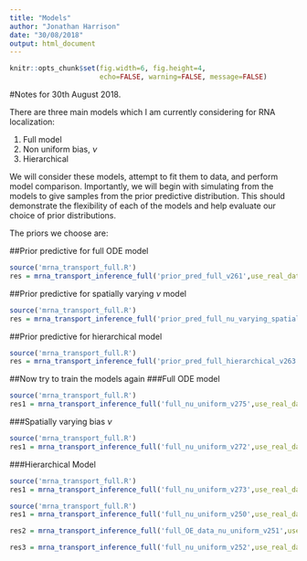 ```yaml
---
title: "Models"
author: "Jonathan Harrison"
date: "30/08/2018"
output: html_document
---
```


```r
knitr::opts_chunk$set(fig.width=6, fig.height=4,
                      echo=FALSE, warning=FALSE, message=FALSE)
```

#Notes for 30th August 2018. 

There are three main models which I am currently considering for RNA localization:

1. Full model
2. Non uniform bias, $\nu$
3. Hierarchical

We will consider these models, attempt to fit them to data, and perform model comparison.
Importantly, we will begin with simulating from the models to give samples from the prior predictive distribution.
This should demonstrate the flexibility of each of the models and help evaluate our choice of prior distributions. 

The priors we choose are:

##Prior predictive for full ODE model
```r
source('mrna_transport_full.R')
res = mrna_transport_inference_full('prior_pred_full_v261',use_real_data = TRUE, run_mcmc = TRUE, nSamples = 9, nTest = 11, nTestOE = 9, verbose = FALSE, compare_via_loo = FALSE, show_diagnostic_plots = FALSE, use_hierarchical_model = FALSE, use_prior_predictive = TRUE, train_on_OE=FALSE, is_nu_uniform = TRUE)
```
##Prior predictive for spatially varying $\nu$ model
```r
source('mrna_transport_full.R')
res = mrna_transport_inference_full('prior_pred_full_nu_varying_spatially_v262',use_real_data = TRUE, run_mcmc = TRUE, nSamples = 9, nTest = 11, nTestOE = 9, verbose = FALSE, compare_via_loo = FALSE, show_diagnostic_plots = FALSE, use_hierarchical_model = FALSE, use_prior_predictive = TRUE, train_on_OE=FALSE, is_nu_uniform = FALSE)
```

##Prior predictive for hierarchical model
```r
source('mrna_transport_full.R')
res = mrna_transport_inference_full('prior_pred_full_hierarchical_v263',use_real_data = TRUE, run_mcmc = TRUE, nSamples = 9, nTest = 11, nTestOE = 9, verbose = FALSE, compare_via_loo = FALSE, show_diagnostic_plots = FALSE, use_hierarchical_model = TRUE, use_prior_predictive = TRUE, train_on_OE=FALSE, is_nu_uniform = TRUE)
```

##Now try to train the models again
###Full ODE model
```r
source('mrna_transport_full.R')
res1 = mrna_transport_inference_full('full_nu_uniform_v275',use_real_data = TRUE, run_mcmc = TRUE, nSamples = 9, nTest = 11, nTestOE = 9, verbose = TRUE, compare_via_loo = FALSE, show_diagnostic_plots = TRUE, use_hierarchical_model = FALSE, use_prior_predictive = FALSE, train_on_OE = FALSE, is_nu_uniform = TRUE)

```

###Spatially varying bias $\nu$
```r
source('mrna_transport_full.R')
res1 = mrna_transport_inference_full('full_nu_uniform_v272',use_real_data = TRUE, run_mcmc = TRUE, nSamples = 9, nTest = 11, nTestOE = 9, verbose = TRUE, compare_via_loo = FALSE, show_diagnostic_plots = TRUE, use_hierarchical_model = FALSE, use_prior_predictive = FALSE, train_on_OE = FALSE, is_nu_uniform = FALSE)
```

###Hierarchical Model
```r
source('mrna_transport_full.R')
res1 = mrna_transport_inference_full('full_nu_uniform_v273',use_real_data = TRUE, run_mcmc = TRUE, nSamples = 9, nTest = 11, nTestOE = 9, verbose = TRUE, compare_via_loo = FALSE, show_diagnostic_plots = TRUE, use_hierarchical_model = TRUE, use_prior_predictive = FALSE, train_on_OE = FALSE, is_nu_uniform = TRUE)

```


```r
source('mrna_transport_full.R')
res1 = mrna_transport_inference_full('full_nu_uniform_v250',use_real_data = TRUE, run_mcmc = TRUE, nSamples = 8, nTest = 12, nTestOE = 7, verbose = TRUE, compare_via_loo = FALSE, show_diagnostic_plots = TRUE, use_hierarchical_model = FALSE, use_prior_predictive =FALSE, train_on_OE=FALSE, is_nu_uniform = TRUE)

res2 = mrna_transport_inference_full('full_OE_data_nu_uniform_v251',use_real_data = TRUE, run_mcmc = TRUE, nSamples = 8, nTest = 12, nTestOE = 7, verbose = TRUE, compare_via_loo = FALSE, show_diagnostic_plots = TRUE, use_hierarchical_model = FALSE, use_prior_predictive =FALSE, train_on_OE=TRUE, is_nu_uniform = TRUE)

res3 = mrna_transport_inference_full('full_nu_uniform_v252',use_real_data = TRUE, run_mcmc = TRUE, nSamples = 8, nTest = 12, nTestOE = 7, verbose = TRUE, compare_via_loo = FALSE, show_diagnostic_plots = TRUE, use_hierarchical_model = FALSE, use_prior_predictive =FALSE, train_on_OE=FALSE, is_nu_uniform = TRUE) #with initialisation
```




